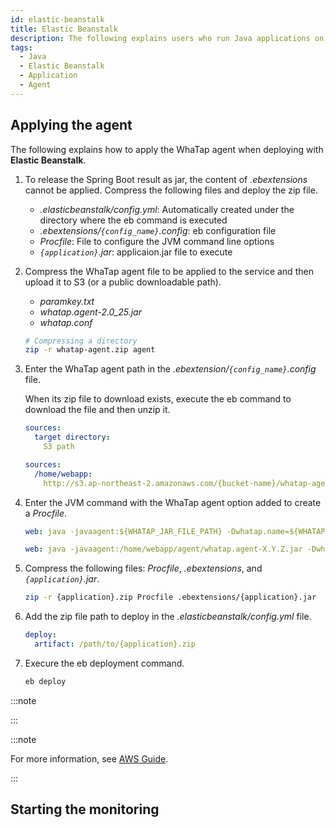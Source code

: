 ```yaml
---
id: elastic-beanstalk
title: Elastic Beanstalk
description: The following explains users who run Java applications on the AWS Elastic Beanstalk environment on how to set JVM options to effectively apply WhaTap's Java monitoring agent. You can check the processes of installing and configuring WhaTap's Java agent in the Elastic Beanstalk and adding and configuring the required JVM options. Additionally, it includes the histogram query method.
tags:
  - Java
  - Elastic Beanstalk
  - Application
  - Agent
---
```


## Applying the agent

The following explains how to apply the WhaTap agent when deploying with **Elastic Beanstalk**. 


<Passnote />

1. To release the Spring Boot result as jar, the content of _.ebextensions_ cannot be applied. Compress the following files and deploy the zip file.

   - _.elasticbeanstalk/config.yml_: Automatically created under the directory where the eb command is executed
   - _.ebextensions/`{config_name}`.config_: eb configuration file
   - _Procfile_: File to configure the JVM command line options
   - _`{application}`.jar_: applicaion.jar file to execute

2. Compress the WhaTap agent file to be applied to the service and then upload it to S3 (or a public downloadable path).

   - _paramkey.txt_
   - _whatap.agent-2.0_25.jar_
   - _whatap.conf_

   ```bash
   # Compressing a directory
   zip -r whatap-agent.zip agent
   ```

3. Enter the WhaTap agent path in the _.ebextension/`{config_name}`.config_ file.

   When its zip file to download exists, execute the eb command to download the file and then unzip it.

   ```yaml title=ebextension/{config_name}.config
   sources:
     target directory:
       S3 path
   ```

   ```yaml title='Example'
   sources:
     /home/webapp:
       http://s3.ap-northeast-2.amazonaws.com/{bucket-name}/whatap-agent.zip
   ```

4. Enter the JVM command with the WhaTap agent option added to create a _Procfile_.

   ```yaml title='Procfile'
   web: java -javaagent:${WHATAP_JAR_FILE_PATH} -Dwhatap.name=${WHATAP_NAME} -Dwhatap.okind=${WHATAP_OKIND_NAME} -Dwhatap.server.home=${APPLICAION_PATH} -Dwhatap.conf.path=${WHATAP_HOME} -jar ${APPLICAIONT}.jar
   ```

   ```yaml title='Example'
   web: java -javaagent:/home/webapp/agent/whatap.agent-X.Y.Z.jar -Dwhatap.name=bootTest -Dwhatap.okind=test -Dwhatap.server.home=/var/app/current -Dwhatap.conf.path=/home/webapp/agent -jar whatap-boot-test.jar
   ```

5. Compress the following files: _Procfile_, _.ebextensions_, and _`{application}`.jar_.

   ```bash
   zip -r {application}.zip Procfile .ebextensions/{application}.jar
   ```

6. Add the zip file path to deploy in the _.elasticbeanstalk/config.yml_ file.

   ```yaml
   deploy:
     artifact: /path/to/{application}.zip
   ```

7. Execure the eb deployment command.

   ```bash
   eb deploy
   ```

:::note


<Java17 />

:::

:::note

For more information, see [AWS Guide](https://docs.aws.amazon.com/ko_kr/elasticbeanstalk/latest/dg/Welcome.html).

:::


<Setheapmemory />

## Starting the monitoring


<Startapm />
